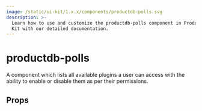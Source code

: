 ```yaml
---
image: /static/ui-kit/1.x.x/components/productdb-polls.svg
description: >-
  Learn how to use and customize the productdb-polls component in ProductDB's Angular UI
  Kit with our detailed documentation.
---
```


# productdb-polls

A component which lists all available plugins a user can access with
the ability to enable or disable them as per their permissions.

## Props

<PropsTable of="productdb-polls" />

<head>
  <title>Angular UI Kit productdb-polls</title>
</head>

